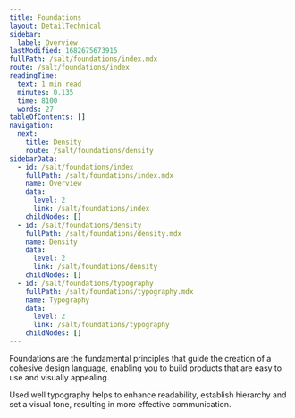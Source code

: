 ```yaml
---
title: Foundations
layout: DetailTechnical
sidebar:
  label: Overview
lastModified: 1682675673915
fullPath: /salt/foundations/index.mdx
route: /salt/foundations/index
readingTime:
  text: 1 min read
  minutes: 0.135
  time: 8100
  words: 27
tableOfContents: []
navigation:
  next:
    title: Density
    route: /salt/foundations/density
sidebarData:
  - id: /salt/foundations/index
    fullPath: /salt/foundations/index.mdx
    name: Overview
    data:
      level: 2
      link: /salt/foundations/index
    childNodes: []
  - id: /salt/foundations/density
    fullPath: /salt/foundations/density.mdx
    name: Density
    data:
      level: 2
      link: /salt/foundations/density
    childNodes: []
  - id: /salt/foundations/typography
    fullPath: /salt/foundations/typography.mdx
    name: Typography
    data:
      level: 2
      link: /salt/foundations/typography
    childNodes: []
---
```


Foundations are the fundamental principles that guide the creation of a cohesive design language, enabling you to build products that are easy to use and visually appealing.

<OverviewCards>
  <OverviewCard
    title="Typography"
    url="./typography"
    footerText="Typography"
    keylineColor="purple"
    >
Used well typography helps to enhance readability, establish hierarchy and set a visual tone, resulting in more effective communication.

  </OverviewCard>
 
</OverviewCards>
